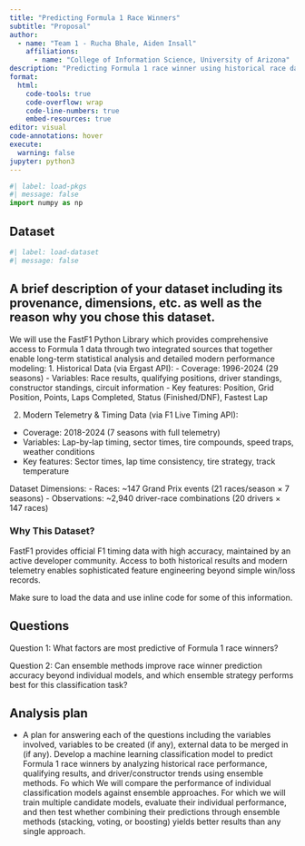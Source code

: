 ```yaml
---
title: "Predicting Formula 1 Race Winners"
subtitle: "Proposal"
author: 
  - name: "Team 1 - Rucha Bhale, Aiden Insall"
    affiliations:
      - name: "College of Information Science, University of Arizona"
description: "Predicting Formula 1 race winner using historical race data and ensemble methods in machine learning"
format:
  html:
    code-tools: true
    code-overflow: wrap
    code-line-numbers: true
    embed-resources: true
editor: visual
code-annotations: hover
execute:
  warning: false
jupyter: python3
---
```


```python
#| label: load-pkgs
#| message: false
import numpy as np
```

## Dataset

```python
#| label: load-dataset
#| message: false
```

## A brief description of your dataset including its provenance, dimensions, etc. as well as the reason why you chose this dataset.
We will use the FastF1 Python Library which provides comprehensive access to Formula 1 data through two integrated sources that together enable long-term statistical analysis and detailed modern performance modeling:
1. Historical Data (via Ergast API):
- Coverage: 1996-2024 (29 seasons)
- Variables: Race results, qualifying positions, driver standings, constructor standings, circuit information
- Key features: Position, Grid Position, Points, Laps Completed, Status (Finished/DNF), Fastest Lap

2. Modern Telemetry & Timing Data (via F1 Live Timing API):
- Coverage: 2018-2024 (7 seasons with full telemetry)
- Variables: Lap-by-lap timing, sector times, tire compounds, speed traps, weather conditions
- Key features: Sector times, lap time consistency, tire strategy, track temperature

Dataset Dimensions:
- Races: ~147 Grand Prix events (21 races/season × 7 seasons)
- Observations: ~2,940 driver-race combinations (20 drivers × 147 races)


### Why This Dataset?
FastF1 provides official F1 timing data with high accuracy, maintained by an active developer community. 
Access to both historical results and modern telemetry enables sophisticated feature engineering beyond simple win/loss records.

Make sure to load the data and use inline code for some of this information.

## Questions

Question 1: What factors are most predictive of Formula 1 race winners?

Question 2: Can ensemble methods improve race winner prediction accuracy beyond individual models, and which ensemble strategy performs best for this classification task?


## Analysis plan

-   A plan for answering each of the questions including the variables involved, variables to be created (if any), external data to be merged in (if any).
Develop a machine learning classification model to predict Formula 1 race winners by analyzing historical race performance, qualifying results, and driver/constructor trends using ensemble methods. Fo which 
We will compare the performance of individual classification models against ensemble approaches. 
For which we will train multiple candidate models, evaluate their individual performance, and then test whether combining their predictions through ensemble methods (stacking, voting, or boosting) yields better results than any single approach.
